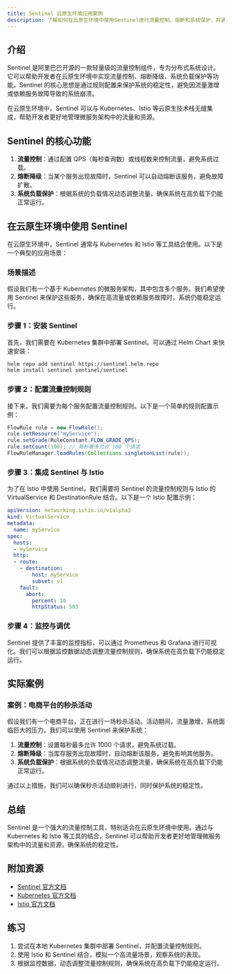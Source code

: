 ```yaml
---
title: Sentinel 云原生环境应用案例
description: 了解如何在云原生环境中使用Sentinel进行流量控制、熔断和系统保护，并通过实际案例展示其应用场景。
---
```


## 介绍

Sentinel 是阿里巴巴开源的一款轻量级的流量控制组件，专为分布式系统设计。它可以帮助开发者在云原生环境中实现流量控制、熔断降级、系统负载保护等功能。Sentinel 的核心思想是通过规则配置来保护系统的稳定性，避免因流量激增或依赖服务故障导致的系统崩溃。

在云原生环境中，Sentinel 可以与 Kubernetes、Istio 等云原生技术栈无缝集成，帮助开发者更好地管理微服务架构中的流量和资源。

## Sentinel 的核心功能

1. **流量控制**：通过配置 QPS（每秒查询数）或线程数来控制流量，避免系统过载。
2. **熔断降级**：当某个服务出现故障时，Sentinel 可以自动熔断该服务，避免故障扩散。
3. **系统负载保护**：根据系统的负载情况动态调整流量，确保系统在高负载下仍能正常运行。

## 在云原生环境中使用 Sentinel

在云原生环境中，Sentinel 通常与 Kubernetes 和 Istio 等工具结合使用。以下是一个典型的应用场景：

### 场景描述

假设我们有一个基于 Kubernetes 的微服务架构，其中包含多个服务。我们希望使用 Sentinel 来保护这些服务，确保在高流量或依赖服务故障时，系统仍能稳定运行。

### 步骤 1：安装 Sentinel

首先，我们需要在 Kubernetes 集群中部署 Sentinel。可以通过 Helm Chart 来快速安装：

```bash
helm repo add sentinel https://sentinel.helm.repo
helm install sentinel sentinel/sentinel
```

### 步骤 2：配置流量控制规则

接下来，我们需要为每个服务配置流量控制规则。以下是一个简单的规则配置示例：

```java
FlowRule rule = new FlowRule();
rule.setResource("myService");
rule.setGrade(RuleConstant.FLOW_GRADE_QPS);
rule.setCount(100); // 每秒最多允许 100 个请求
FlowRuleManager.loadRules(Collections.singletonList(rule));
```

### 步骤 3：集成 Sentinel 与 Istio

为了在 Istio 中使用 Sentinel，我们需要将 Sentinel 的流量控制规则与 Istio 的 VirtualService 和 DestinationRule 结合。以下是一个 Istio 配置示例：

```yaml
apiVersion: networking.istio.io/v1alpha3
kind: VirtualService
metadata:
  name: myService
spec:
  hosts:
  - myService
  http:
  - route:
    - destination:
        host: myService
        subset: v1
    fault:
      abort:
        percent: 10
        httpStatus: 503
```

### 步骤 4：监控与调优

Sentinel 提供了丰富的监控指标，可以通过 Prometheus 和 Grafana 进行可视化。我们可以根据监控数据动态调整流量控制规则，确保系统在高负载下仍能稳定运行。

## 实际案例

### 案例：电商平台的秒杀活动

假设我们有一个电商平台，正在进行一场秒杀活动。活动期间，流量激增，系统面临巨大的压力。我们可以使用 Sentinel 来保护系统：

1. **流量控制**：设置每秒最多允许 1000 个请求，避免系统过载。
2. **熔断降级**：当库存服务出现故障时，自动熔断该服务，避免影响其他服务。
3. **系统负载保护**：根据系统的负载情况动态调整流量，确保系统在高负载下仍能正常运行。

通过以上措施，我们可以确保秒杀活动顺利进行，同时保护系统的稳定性。

## 总结

Sentinel 是一个强大的流量控制工具，特别适合在云原生环境中使用。通过与 Kubernetes 和 Istio 等工具的结合，Sentinel 可以帮助开发者更好地管理微服务架构中的流量和资源，确保系统的稳定性。

## 附加资源

- [Sentinel 官方文档](https://sentinelguard.io/)
- [Kubernetes 官方文档](https://kubernetes.io/docs/)
- [Istio 官方文档](https://istio.io/latest/docs/)

## 练习

1. 尝试在本地 Kubernetes 集群中部署 Sentinel，并配置流量控制规则。
2. 使用 Istio 和 Sentinel 结合，模拟一个高流量场景，观察系统的表现。
3. 根据监控数据，动态调整流量控制规则，确保系统在高负载下仍能稳定运行。
